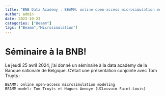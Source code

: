 ```yaml
---
title: "BNB Data Academy : BEAMM: online open-access microsimulation modeling"
author: admin
date: 2023-10-23
categories: ["Beamm"]
tags: ["Beamm","Microsimulation"]
---
```


# Séminaire à la BNB! 

Le jeudi 25 avril 2024, j'ai donné un séminaire à la data academy de la Banque nationale de Belgique. C'était une présentation conjointe avec Tom Truyts :

    BEAMM: online open-access microsimulation modeling
    BEAMM-model: Tom Truyts et Hugues Annoye (UCLouvain Saint-Louis)